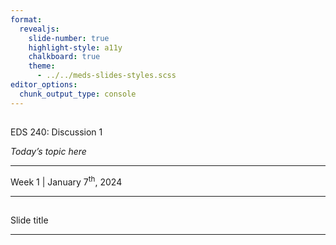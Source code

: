 ```yaml
---
format: 
  revealjs:
    slide-number: true
    highlight-style: a11y
    chalkboard: true
    theme: 
      - ../../meds-slides-styles.scss
editor_options: 
  chunk_output_type: console
---
```


## {#title-slide data-menu-title="Title Slide" background="#047C91"} 

[EDS 240: Discussion 1]{.custom-title}

[*Today's topic here*]{.custom-subtitle}

<hr class="hr-dark-blue">

[Week 1 | January 7^th^, 2024]{.custom-subtitle3}

---

## {#slide-slug-here data-menu-title="Slide title for data menu here"}

[Slide title]{.slide-title}

<hr>
